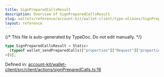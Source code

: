 ```yaml
---
title: SignPreparedCallsResult
description: Overview of SignPreparedCallsResult
slug: wallets/reference/account-kit/wallet-client/type-aliases/SignPreparedCallsResult
layout: reference
---
```


{/* This file is auto-generated by TypeDoc. Do not edit manually. */}

```ts
type SignPreparedCallsResult = Static<
  (typeof wallet_sendPreparedCalls)["properties"]["Request"]["properties"]["params"]
>[0];
```

Defined in: [account-kit/wallet-client/src/client/actions/signPreparedCalls.ts:16](https://github.com/alchemyplatform/aa-sdk/blob/c1a84188d03473acac2fdb49fb7cd7fdba73169b/account-kit/wallet-client/src/client/actions/signPreparedCalls.ts#L16)
